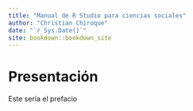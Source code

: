 ```yaml
--- 
title: "Manual de R Studio para ciencias sociales"
author: "Christian Chiroque"
date: "`r Sys.Date()`"
site: bookdown::bookdown_site
---
```


# Presentación { - }

Este sería el prefacio


